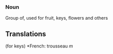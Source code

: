 ===Noun===
Group of, used for fruit, keys, flowers and others
{{rfc}}
==Translations==
(for keys) *French: trousseau ''m''
